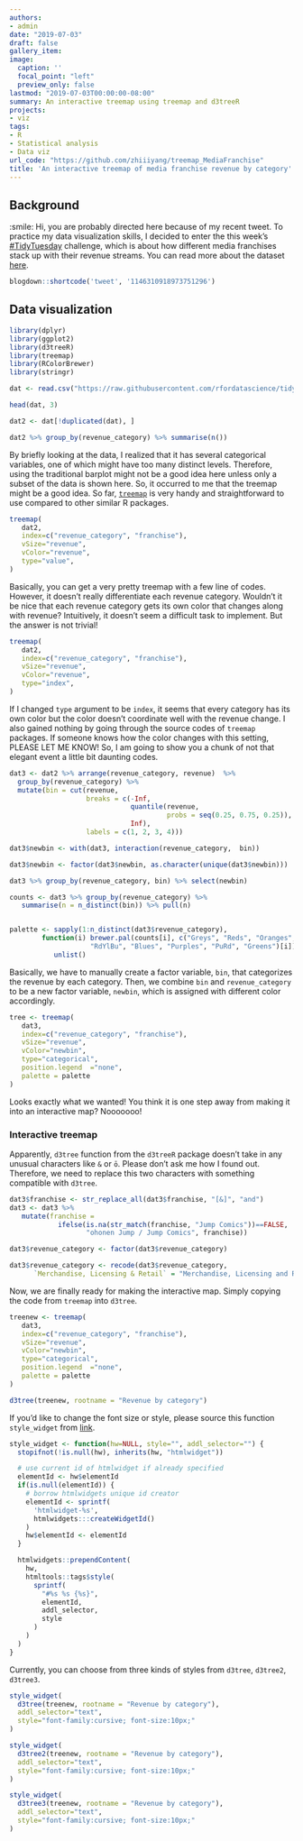 ```yaml
---
authors:
- admin
date: "2019-07-03"
draft: false
gallery_item:
image:
  caption: ''
  focal_point: "left"
  preview_only: false
lastmod: "2019-07-03T00:00:00-08:00"
summary: An interactive treemap using treemap and d3treeR
projects:
- viz
tags:
- R
- Statistical analysis 
- Data viz
url_code: "https://github.com/zhiiiyang/treemap_MediaFranchise" 
title: 'An interactive treemap of media franchise revenue by category'
---
```



## Background
:smile:
Hi, you are probably directed here because of my recent tweet. To practice my data visualization skills, I decided to enter the this week's [#TidyTuesday](https://twitter.com/hashtag/TidyTuesday?src=hash) challenge, which is about how different media franchises stack up with their revenue streams. You can read more about the dataset [here](https://github.com/rfordatascience/tidytuesday/tree/master/data/2019/2019-07-02). 


```r
blogdown::shortcode('tweet', '1146310918973751296')
```

## Data visualization

```r
library(dplyr)
library(ggplot2)
library(d3treeR)
library(treemap)
library(RColorBrewer)
library(stringr)

dat <- read.csv("https://raw.githubusercontent.com/rfordatascience/tidytuesday/master/data/2019/2019-07-02/media_franchises.csv")

head(dat, 3)

dat2 <- dat[!duplicated(dat), ]

dat2 %>% group_by(revenue_category) %>% summarise(n())
``` 

By briefly looking at the data, I realized that it has several categorical variables, one of which might have too many distinct levels. Therefore, using the traditional barplot might not be a good idea here unless only a subset of the data is shown here. So, it occurred to me that the treemap might be a good idea. So far, [`treemap`](https://cran.r-project.org/web/packages/treemap/index.html) is very handy and straightforward to use compared to other similar R packages. 

```r
treemap(
   dat2,
   index=c("revenue_category", "franchise"),
   vSize="revenue",
   vColor="revenue",
   type="value",
)
```

Basically, you can get a very pretty treemap with a few line of codes. However, it doesn't really differentiate each revenue category. Wouldn't it be nice that each revenue category gets its own color that changes along with revenue? Intuitively, it doesn't seem a difficult task to implement. But the answer is not trivial! 

```r
treemap(
   dat2,
   index=c("revenue_category", "franchise"),
   vSize="revenue",
   vColor="revenue",
   type="index",
)
```

If I changed `type` argument to be `index`, it seems that every category has its own color but the color doesn't coordinate well with the revenue change. I also gained nothing by going through the source codes of `treemap` packages. If someone knows how the color changes with this setting, PLEASE LET ME KNOW! So, I am going to show you a chunk of not that elegant event a little bit daunting codes. 

```r
dat3 <- dat2 %>% arrange(revenue_category, revenue)  %>%
  group_by(revenue_category) %>%
  mutate(bin = cut(revenue, 
                   breaks = c(-Inf, 
                              quantile(revenue, 
                                       probs = seq(0.25, 0.75, 0.25)), 
                              Inf), 
                   labels = c(1, 2, 3, 4)))

dat3$newbin <- with(dat3, interaction(revenue_category,  bin)) 

dat3$newbin <- factor(dat3$newbin, as.character(unique(dat3$newbin)))

dat3 %>% group_by(revenue_category, bin) %>% select(newbin)

counts <- dat3 %>% group_by(revenue_category) %>% 
   summarise(n = n_distinct(bin)) %>% pull(n)


palette <- sapply(1:n_distinct(dat3$revenue_category), 
        function(i) brewer.pal(counts[i], c("Greys", "Reds", "Oranges", 
                    "RdYlBu", "Blues", "Purples", "PuRd", "Greens")[i])) %>% 
           unlist()

```


Basically, we have to manually create a factor variable, `bin`,  that categorizes the revenue by each category. Then, we combine `bin` and `revenue_category` to be a new factor variable, `newbin`, which is assigned with different color accordingly. 

```r
tree <- treemap(
   dat3,
   index=c("revenue_category", "franchise"),
   vSize="revenue",
   vColor="newbin",
   type="categorical",
   position.legend	="none",
   palette = palette
)
```

Looks exactly what we wanted! You think it is one step away from making it into an interactive map? Nooooooo!

### Interactive treemap

Apparently, `d3tree` function from the `d3treeR` package doesn't take in any unusual characters like `&` or `ō`. Please don't ask me how I found out. Therefore, we need to replace this two characters with something compatible with `d3tree`.


```r
dat3$franchise <- str_replace_all(dat3$franchise, "[&]", "and")
dat3 <- dat3 %>% 
   mutate(franchise = 
            ifelse(is.na(str_match(franchise, "Jump Comics"))==FALSE, 
                   "ohonen Jump / Jump Comics", franchise))

dat3$revenue_category <- factor(dat3$revenue_category)

dat3$revenue_category <- recode(dat3$revenue_category, 
      `Merchandise, Licensing & Retail` = "Merchandise, Licensing and Retail")
```

Now, we are finally ready for making the interactive map. Simply copying the code from `treemap` into `d3tree`.

```r
treenew <- treemap(
   dat3,
   index=c("revenue_category", "franchise"),
   vSize="revenue",
   vColor="newbin",
   type="categorical",
   position.legend	="none",
   palette = palette
)

d3tree(treenew, rootname = "Revenue by category")
```


If you'd like to change the font size or style, please source this function `style_widget` from [link](https://github.com/d3treeR/d3treeR/issues/10#issuecomment-248098578). 


```r
style_widget <- function(hw=NULL, style="", addl_selector="") {
  stopifnot(!is.null(hw), inherits(hw, "htmlwidget"))

  # use current id of htmlwidget if already specified
  elementId <- hw$elementId
  if(is.null(elementId)) {
    # borrow htmlwidgets unique id creator
    elementId <- sprintf(
      'htmlwidget-%s',
      htmlwidgets:::createWidgetId()
    )
    hw$elementId <- elementId
  }

  htmlwidgets::prependContent(
    hw,
    htmltools::tags$style(
      sprintf(
        "#%s %s {%s}",
        elementId,
        addl_selector,
        style
      )
    )
  )
}
```

Currently, you can choose from three kinds of styles from `d3tree`, `d3tree2`, `d3tree3`. 


```r
style_widget(
  d3tree(treenew, rootname = "Revenue by category"),
  addl_selector="text",
  style="font-family:cursive; font-size:10px;"
)
```


```r
style_widget(
  d3tree2(treenew, rootname = "Revenue by category"),
  addl_selector="text",
  style="font-family:cursive; font-size:10px;"
)
```


```r
style_widget(
  d3tree3(treenew, rootname = "Revenue by category"),
  addl_selector="text",
  style="font-family:cursive; font-size:10px;"
)
```